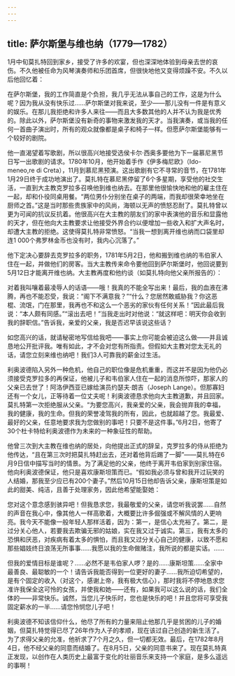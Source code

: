 ```yaml
---
---
---
```

title: 萨尔斯堡与维也纳（1779—1782）
---




1月中旬莫扎特回到家乡，接受了许多的欢宴，但也深深地体验到母亲去世的哀伤。不久他被任命为风琴演奏师和乐团首席，但很快地他又变得烦躁不安。不久以后他回忆着：

在萨尔斯堡，我的工作简直是个负担，我几乎无法从事自己的工作，这是为什么呢？因为我从没有快乐过……萨尔斯堡对我来说，至少——那儿没有一件是有意义的娱乐。在那儿我拒绝和许多人来往——而且大多数其他的人并不认为我是优秀的。除此以外，萨尔斯堡没有新奇的事物来激发我的天才。当我演奏，或当我的任何一首曲子演出时，所有的观众就像都是桌子和椅子一样。但愿萨尔斯堡能够有一个较好的剧院。



他一直渴望着写歌剧，所以很高兴地接受选侯卡尔·西奥多要他为下一届慕尼黑节日写一出歌剧的请求。1780年10月，他开始着手作《伊多梅尼欧》（Ido-meneo,re di Creta），11月到慕尼黑预演。这出歌剧有它不寻常的音节，在1781年1月29日终于成功地演出了。莫扎特在慕尼黑停留了6个多星期，享受他的社交生活，一直到大主教克罗拉多召唤他到维也纳去。在那里他很愉快地和他的雇主住在一起，却和仆役同桌用餐。“两位男仆分别坐在桌子的两端，而我却很荣幸地坐在厨师之首。”这是当时那些贵族家中的风尚，海顿以无声的愤怒忍耐了。莫扎特曾以更为可闻的抗议反抗着。他很高兴在大主教的朋友们的家中表演他的音乐和显露他的天才，但在他向大主教要求让他接受外界合约以便增加一些收入和扩大声名时，却遭大主教的拒绝。这使得莫扎特非常愤怒。“当我一想到离开维也纳而口袋里却连1 000个弗罗林金币也没有时，我内心沉落了。”

他下定决心要辞去克罗拉多的职务，1781年5月2日，他和搬到维也纳的韦伯家人住在一起，并做他们的房客。当大主教传来命令要他回到萨尔斯堡时，他回说要到5月12日才能离开维也纳。大主教再度和他约谈（如莫扎特向他父亲所报告的）：

对着我叫嚷着最凌辱人的话语——哦！我真的不能全写出来！最后，我的血液在沸腾，再也不能忍受，我说：“阁下不满意我？”“什么？您居然敢威胁我？你这恶棍、流氓，门在那里，我再也不和这么一个恶劣的家伙有任何关系！”因此最后我说：“本人颇有同感。”“滚出去吧！”当我走出时对他说：“就这样吧：明天你会收到我的辞职信。”告诉我，亲爱的父亲，我是否迟早该说这些话？

如您高兴的话，就请秘密地写信给我吧——事实上你可能会被迫这么做——并且诚恳地公开批评我。唯有如此，才不会对您有所指责。但假如大主教对您太无礼的话，请您立刻来维也纳吧！我们3人可靠我的薪金过生活。



利奥波德陷入另外一种危机，他自己的职位像是危机重重，而这并不是因为他仍必须接受克罗拉多的再保证，他被儿子和韦伯家人住在一起的消息所惊吓，那家人的父亲已去世了！阿洛伊西亚已嫁给演员约瑟夫·朗吉（Joseph Lange）。但那寡妇还有一个女儿，正等待着一位丈夫呢！利奥波德恳求他向大主教道歉，并且回家。莫扎特第一次拒绝服从父亲。“为要您高兴，我亲爱的父亲，我会抛弃我的幸福，我的健康，我的生命。但我的荣誉凌驾我的所有，因此，也就超越了您。我最爱、最好的父亲，任意地要求我为您做别的事吧！只要不是这件事。”6月2日，他寄了30个杜卡特给利奥波德作为未来的一种象征性的帮助。

他曾三次到大主教在维也纳的居处，向他提出正式的辞呈，克罗拉多的侍从拒绝为他传达，“且在第三次时把莫扎特赶出去，还对着他背后踢了一脚”——莫扎特在6月9日信中描写当时的情景。为了满足他的父亲，他终于离开韦伯家到别家住宿。他向利奥波德保证，他只是喜欢康斯坦策而已。“假如我必须与曾和我开过玩笑的人结婚，那我至少应已有200个妻子。”然后10月15日他却告诉父亲，康斯坦策是如此的甜美、纯洁，且善于处理家务，因此他希望能娶她：

您对这个意念感到骇异吧！但我恳求您，我最敬爱的父亲，请您听我说罢……自然的声音在我心中，像其他人一样高歌着，大概要比许多倔强或不解风情的人更响亮。我今天不能像一般年轻人那样活着，因为：第一，是信心太充裕了。第二，是过分关心他人，若要我去欺骗无邪的姑娘，实在我又过于诚实。第三，我有太多的恐惧和厌恶，对疾病有着太多的惧怕，而且我又过分关心自己的健康，以致不愿和那些娼妓终日浪荡无所事事……我愿以我的生命做赌注，我所说的都是实话。……

但我的爱情目标是谁呢？……必然不是韦伯家人啰？是的……康斯坦策……全家中最善良、最聪敏的一个！请告诉我能否得到一位更好的妻子……我所迫切希望的，是有个固定的收入（对这个，感谢上帝，我有极大信心），那时我将不停地恳求您准许我保全这可怜的女孩，并使我和她——还有，如果我可以这么说的话，我们全体的——非常快乐。诚然，当您儿子快乐时，您也是快乐的吧！并且您将可享受我固定薪水的一半……请您怜悯您儿子吧！



利奥波德不知该信仰什么，他尽了所有的力量来阻止他那几乎是贫困的儿子的婚姻，但莫扎特觉得已尽了26年作为人子的孝顺，现在该过自己创造的新生活了。为了求得父亲的允准，他祈求了7个月之久，但一切都无效。最后，在1782年8月4日，他不经父亲的同意而结婚了。在8月5日，父亲的同意书来了。现在莫扎特真正发现，以创作在人类历史上最富于变化的壮丽音乐来支持一个家庭，是多么遥远的事啊！